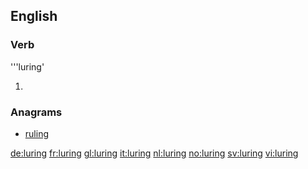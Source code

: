 ==English==

===Verb===
'''luring'

# {{present participle of|lure}}

===Anagrams===
* [[ruling#English|ruling]]

[[de:luring]]
[[fr:luring]]
[[gl:luring]]
[[it:luring]]
[[nl:luring]]
[[no:luring]]
[[sv:luring]]
[[vi:luring]]
